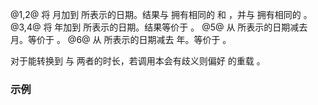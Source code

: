 {{cpp/chrono/title|operator+|operator- {{small|(std::chrono::year_month_weekday_last)}}}}
{{cpp/chrono/year_month_weekday_last/navbar}}
{{dcl begin}}
{{dcl|since=c++20|
constexpr std::chrono::year_month_weekday_last 
    operator+( const std::chrono::year_month_weekday_last&amp; ymwdl,
               const std::chrono::months&amp; dm ) noexcept;
}}
{{dcl|since=c++20|
constexpr std::chrono::year_month_weekday_last 
    operator+( const std::chrono::months&amp; dm, 
               const std::chrono::year_month_weekday_last&amp; ymwdl ) noexcept;
}}
{{dcl|since=c++20|
constexpr std::chrono::year_month_weekday_last
    operator+( const std::chrono::year_month_weekday_last&amp; ymwdl, 
               const std::chrono::years&amp; dy ) noexcept;
}}
{{dcl|since=c++20|
constexpr std::chrono::year_month_weekday_last
    operator+( const std::chrono::years&amp; dy, 
               const std::chrono::year_month_weekday_last&amp; ymwdl ) noexcept;
}}
{{dcl|since=c++20|
constexpr std::chrono::year_month_weekday_last
    operator-( const std::chrono::year_month_weekday_last&amp; ymwdl, 
               const std::chrono::months&amp; dm ) noexcept;
}}
{{dcl|since=c++20|
constexpr std::chrono::year_month_weekday_last 
    operator-( const std::chrono::year_month_weekday_last&amp; ymwdl,
               const std::chrono::years&amp; dy ) noexcept;
}}
{{dcl end}}

@1,2@ 将 {{c|dm.count()}} 月加到 {{c|ymwdl}} 所表示的日期。结果与 {{c|std::chrono::year_month(ymwdl.year(), ymwdl.month()) + dm}} 拥有相同的 {{rlpf|accessors|year}} 和 {{rlpf|accessors|month}}，并与 {{c|ymwdl}} 拥有相同的 {{rlpf|accessors|weekday}}。
@3,4@ 将 {{c|dy.count()}} 年加到 {{c|ymwdl}} 所表示的日期。结果等价于 {{c|std::chrono::year_month_weekday_last(ymwdl.year() + dy, ymwdl.month(), ymwd.weekday_last())}}。
@5@ 从 {{c|ymwdl}} 所表示的日期减去 {{c|dm.count()}} 月。等价于 {{c|ymwdl+ -dm}}。
@6@ 从 {{c|ymwdl}} 所表示的日期减去 {{c|dy.count()}} 年。等价于 {{c|ymwdl + -dy}}。

对于能转换到 {{lc|std::chrono::years}} 与 {{lc|std::chrono::months}} 两者的时长，若调用本会有歧义则偏好 {{tt|years}} 的重载 {{v|3,4,6}}。

===示例===
{{example
|code=
#include &lt;cassert&gt;
#include &lt;chrono&gt;
using namespace std::chrono;

int main()
{
    constexpr auto ymwdl1{Tuesday[last]/11/2021};
    auto ymwdl2 = ymwdl1;
    ymwdl2 = std::chrono::months(12) + ymwdl2;
    ymwdl2 = ymwdl2 - std::chrono::years(1);
    assert(ymwdl1 == ymwdl2);
}
}}

{{langlinks|en|ja|ru}}